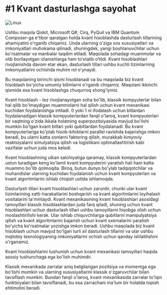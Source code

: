 
# #1 Kvant dasturlashga sayohat

![Linux](images/article/kvant-dasturlash/1.png)

<Callout type="info" emoji="">
  Ushbu maqola Qiskit, Microsoft Q#, Cirq, PyQuil va IBM Quantum Composer-ga
  e'tibor qaratgan holda kvant hisoblashda dasturlash tillarining ahamiyatini
  o'rganib chiqamiz. Unda ularning o'ziga xos xususiyatlari va imkoniyatlari
  muhokama qilinadi, shuningdek, yangi boshlanuvchilar uchun ko'rsatmalar va
  manbalar taqdim etiladi. Maqolada sohadagi muammolar va olib borilayotgan
  izlanishlarga ham to‘xtalib o‘tildi. Kvant hisoblashlari rivojlanishda davom
  etar ekan, dasturlash tillari ushbu kuchli tizimlarning imkoniyatlarini
  ochishda muhim rol o'ynaydi.
</Callout>

Bu maqolaning birinchi qismi hisoblanadi va bu maqolada biz kvant hisoblash bo'yicha umumiy bilimlarni o'rganib chiqamiz. Maqolani ikkinchi qismida esa kvant hisoblashga chuqurroq shong'iymiz.

Kvant hisoblash - tez rivojlanayotgan soha bo'lib, klassik kompyuterlar bilan hal qilib bo'lmaydigan muammolarni hal qilish uchun kvant mexanikasi kuchidan foydalanishga intiladi. 0 yoki 1 ni ifodalash uchun bitlardan foydalanadigan klassik kompyuterlardan farqli o'laroq, kvant kompyuterlari bir vaqtning o'zida ikkala holatning superpozitsiyasida mavjud bo'lishi mumkin bo'lgan kvant bitlari yoki qubitlardan foydalanadi. Bu kvant kompyuterlariga ko'plab hisob-kitoblarni parallel ravishda bajarishga imkon beradi, bu ularni katta sonlarni faktoring qilish, murakkab kimyoviy reaktsiyalarni simulyatsiya qilish va logistikani optimallashtirish kabi vazifalar uchun juda mos keladi.

Kvant hisoblashning ulkan salohiyatiga qaramay, klassik kompyuterlardan ustun turadigan keng ko'lamli kvant kompyuterini yaratish hali ham katta muammo bo'lib qolmoqda. Biroq, butun dunyo bo'ylab tadqiqotchilar va muhandislar ularning kuchidan foydalanish uchun kvant kompyuterlari va kvant algoritmlarini ishlab chiqish ustida ishlamoqda.

Dasturlash tillari kvant hisoblashlari uchun zarurdir, chunki ular kvant tizimlarining xatti-harakatlarini boshqarish va kvant algoritmlarini loyihalash vositalarini ta'minlaydi. Kvant mexanikasining kvant hisoblashlari asosidagi tamoyillari klassik hisoblashlardan juda farq qiladi, shuning uchun kvant hisoblashlari uchun dasturlash tillari ushbu tamoyillarni hisobga olish uchun moslashtirilishi kerak. Ular ishlab chiquvchilarga qubitlarni manipulyatsiya qilish va kvant algoritmlarini bajarish uchun kvant sxemalarini yaratish bo'yicha ko'rsatmalar yozishga imkon beradi. Ushbu maqolada biz kvant hisoblash uchun mavjud bo'lgan turli xil dasturlash tillarini va ular ushbu inqilobiy texnologiyaning imkoniyatlarini ochish uchun qanday ishlatilishini o'rganamiz.

Kvant hisoblashlarini tushunish uchun kvant mexanikasi tamoyillari haqida asosiy tushunchaga ega bo'lish muhimdir.

Klassik mexanikada zarralar aniq belgilangan pozitsiya va momentga ega bo'lishi mumkin va ularning xususiyatlarini klassik o'zgaruvchilar bilan tavsiflash mumkin. Bundan farqli o'laroq, kvant mexanikasida zarralar to'lqin funktsiyalari bilan tavsiflanadi, bu esa zarrachani ma'lum bir holatda topish ehtimolini beradi.
